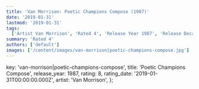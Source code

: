 ```yaml
---
title: 'Van Morrison: Poetic Champions Compose (1987)'
date: '2019-01-31'
lastmod: '2019-01-31'
tags:
  ['Artist Van Morrison', 'Rated 4', 'Release Year 1987', 'Release Decade 1980']
summary: 'Rated 4'
authors: ['default']
images: ['/content/images/van-morrison|poetic-champions-compose.jpg']
---
```


  key: 'van-morrison|poetic-champions-compose',
  title: 'Poetic Champions Compose',
  release_year: 1987,
  rating: 8,
  rating_date: '2019-01-31T00:00:00.000Z',
  artist: 'Van Morrison',
};

<MusicRating data={data} />
